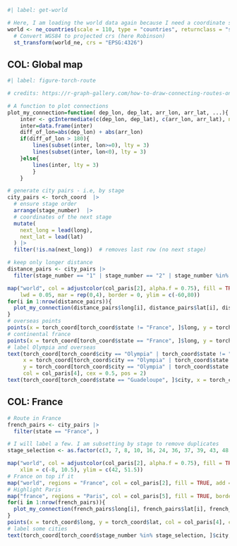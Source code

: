 ```r
#| label: get-world

# Here, I am loading the world data again because I need a coordinate system compatible with the torch data
world <- ne_countries(scale = 110, type = "countries", returnclass = "sf") |> 
  # Convert WGS84 to projected crs (here Robinson)
  st_transform(world_ne, crs = "EPSG:4326")
```

## COL: Global map

```r
#| label: figure-torch-route

# credits: https://r-graph-gallery.com/how-to-draw-connecting-routes-on-map-with-r-and-great-circles.html

# A function to plot connections
plot_my_connection=function( dep_lon, dep_lat, arr_lon, arr_lat, ...){
    inter <- gcIntermediate(c(dep_lon, dep_lat), c(arr_lon, arr_lat), n=50, addStartEnd=TRUE, breakAtDateLine=F)             
    inter=data.frame(inter)
    diff_of_lon=abs(dep_lon) + abs(arr_lon)
    if(diff_of_lon > 180){
        lines(subset(inter, lon>=0), lty = 3)
        lines(subset(inter, lon<0), lty = 3)
    }else{
        lines(inter, lty = 3)
        }
    }

# generate city pairs - i.e, by stage
city_pairs <- torch_coord  |> 
  # ensure stage order
  arrange(stage_number)  |> 
  # coordinates of the next stage
  mutate(
    next_long = lead(long),
    next_lat = lead(lat)
  ) |> 
  filter(!is.na(next_long))  # removes last row (no next stage)

# keep only longer distance
distance_pairs <- city_pairs |> 
  filter(stage_number == "1" | stage_number == "2" | stage_number %in% as.factor(c(29:36)))

map("world", col = adjustcolor(col_paris[2], alpha.f = 0.75), fill = TRUE, bg = "white",
    lwd = 0.05, mar = rep(0,4), border = 0, ylim = c(-60,80))
for(i in 1:nrow(distance_pairs)){
  plot_my_connection(distance_pairs$long[i], distance_pairs$lat[i], distance_pairs$next_long[i], distance_pairs$next_lat[i])
}
# overseas points
points(x = torch_coord[torch_coord$state != "France", ]$long, y = torch_coord[torch_coord$state != "France", ]$lat, col = col_paris[4], cex = 0.85, pch = 20)
# continental france
points(x = torch_coord[torch_coord$state == "France", ]$long, y = torch_coord[torch_coord$state == "France", ]$lat, col = col_paris[4], cex = 0.25, pch = 20)
# label Olympia and overseas
text(torch_coord[torch_coord$city == "Olympia" | torch_coord$state != "France" & torch_coord$city != "Athens" & torch_coord$state != "Martinique", ]$city,
     x = torch_coord[torch_coord$city == "Olympia" | torch_coord$state != "France" & torch_coord$city != "Athens" & torch_coord$state != "Martinique", ]$long,
     y = torch_coord[torch_coord$city == "Olympia" | torch_coord$state != "France" & torch_coord$city != "Athens" & torch_coord$state != "Martinique", ]$lat,  
     col = col_paris[4], cex = 0.5, pos = 2)
text(torch_coord[torch_coord$state == "Guadeloupe", ]$city, x = torch_coord[torch_coord$state == "Guadeloupe", ]$long, y = torch_coord[torch_coord$state == "Guadeloupe", ]$lat, col = col_paris[4], cex = 0.5, pos = 4)
```


## COL: France

```r
# Route in France
french_pairs <- city_pairs |> 
  filter(state == "France", )

# I will label a few. I am subsetting by stage to remove duplicates
stage_selection <- as.factor(c(3, 7, 8, 10, 16, 24, 36, 37, 39, 43, 48, 55, 70))

map("world", col = adjustcolor(col_paris[2], alpha.f = 0.75), fill = TRUE, bg = "white", lwd = 0.05, mar = rep(0,4), border = "white",
    xlim = c(-8, 10.5), ylim = c(42, 51.5))
# France on top if it
map("world", regions = "France", col = col_paris[2], fill = TRUE, add = TRUE, border = "white")
# Highlight Paris
map("france", regions = "Paris", col = col_paris[5], fill = TRUE, border = "white", add = TRUE)
for(i in 1:nrow(french_pairs)){
  plot_my_connection(french_pairs$long[i], french_pairs$lat[i], french_pairs$next_long[i], french_pairs$next_lat[i])
}
points(x = torch_coord$long, y = torch_coord$lat, col = col_paris[4], cex = 0.85, pch = 20)
# label some cities
text(torch_coord[torch_coord$stage_number %in% stage_selection, ]$city, x = torch_coord[torch_coord$stage_number %in% stage_selection, ]$long, y = torch_coord[torch_coord$stage_number %in% stage_selection, ]$lat, col = col_paris[4], cex = 0.5, pos = 2)
```

